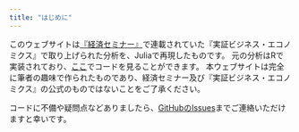 ```yaml
---
title: "はじめに"
---
```


このウェブサイトは[『経済セミナー』](https://www.nippyo.co.jp/shop/magazines/latest/3.html)で連載されていた『実証ビジネス・エコノミクス』で取り上げられた分析を、Juliaで再現したものです。
元の分析はRで実装されており、[ここ](https://sites.google.com/view/keisemi-ebiz/%E3%83%9B%E3%83%BC%E3%83%A0)でコードを見ることができます。
本ウェブサイトは完全に筆者の趣味で作られたものであり、経済セミナー及び『実証ビジネス・エコノミクス』の公式のものではないことをご了承ください。

コードに不備や疑問点などありましたら、[GitHubのIssues](https://github.com/mizuhirosuzuki/keisemi_io/issues)までご連絡いただけますと幸いです。